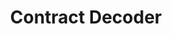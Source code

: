 ---
title: Contract Decoder
url: https://github.com/duneanalytics/sim-idx-example-contract-decoder
---